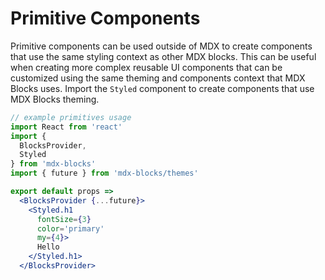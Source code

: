 
# Primitive Components

Primitive components can be used outside of MDX to create components that use the same styling context as other MDX blocks.
This can be useful when creating more complex reusable UI components that can be customized using the same theming and components context that MDX Blocks uses.
Import the `Styled` component to create components that use MDX Blocks theming.

```jsx
// example primitives usage
import React from 'react'
import {
  BlocksProvider,
  Styled
} from 'mdx-blocks'
import { future } from 'mdx-blocks/themes'

export default props =>
  <BlocksProvider {...future}>
    <Styled.h1
      fontSize={3}
      color='primary'
      my={4}>
      Hello
    </Styled.h1>
  </BlocksProvider>
```
